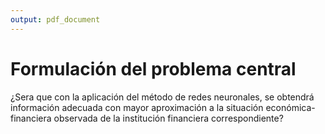 ```yaml
---
output: pdf_document
---
```


# Formulación del problema central

¿Sera que con la aplicación del método de redes neuronales, se obtendrá información adecuada con mayor aproximación a la situación económica-financiera observada de la institución financiera correspondiente?
